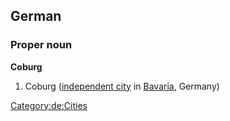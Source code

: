 ==German==
{{wikipedia}}
{{wikipedia|lang=de}}
===Proper noun===
'''Coburg'''
# Coburg ([[independent city]] in [[Bavaria]], Germany)
[[Category:de:Cities]]